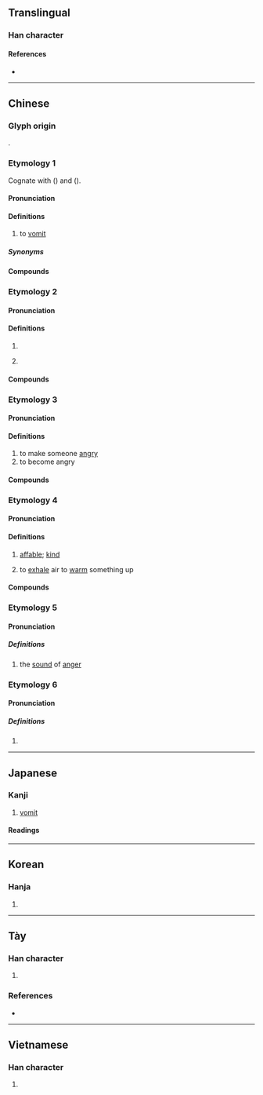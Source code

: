 {{also|呕}}
{{character info}}
==Translingual==

===Han character===
{{Han char|rn=30|rad=口|as=11|sn=14|four=61016|canj=RSRR|ids=⿰口區}}

====References====
* {{Han ref|kx=0206.040|dkj=04200|dj=0429.020|hdz=10674.120|uh=5614|ud=22036|bh=B9C3|bd=47555}}

----

==Chinese==

===Glyph origin===
{{Han etym}}
{{Han compound|口|區|ls=psc|c1=s|c2=p|t1=mouth}}.

===Etymology 1===
{{zh-forms|s=呕|alt=歐*-original form,𠴰,㰶,𣢨,𧖼}}
Cognate with {{cog|bo|སྐྱུག}} ({{zh-ref|Schuessler, 2007}}) and {{cog|sit-jap|qioʁ}} ({{zh-ref|Zhang, Jacques, and Lai, 2019}}).

====Pronunciation====
{{zh-pron
|m=ǒu
|c=au2
|c-t=eu2
|h=pfs=éu
|md=
|mn=áu/xm,zz,tw:ó͘/qz:ió
|mn_note=áu - vernacular, ó͘/ió - literary
|w=2eu
|mc=2
|oc=1,2
|ca=LL-Q9186-Justinrleung-嘔.wav
|cat=v
}}

====Definitions====
{{zh-hanzi}}

# to [[vomit]]

=====Synonyms=====
{{zh-dial|嘔吐}}

====Compounds====
{{zh-der|嘔吐|作嘔|乾嘔|嘔心|嘔心吐膽|嘔心瀝血|嘔心絞腦|嘔心血|嘔血|嘔逆|噎嘔|止嘔|屙嘔}}

===Etymology 2===
{{zh-forms|s=呕}}

====Pronunciation====
{{zh-pron
|m=ōu
|c=au1
|h=
|md=
|mn=
|w=
|mc=1
|oc=n,1
|cat=v
}}

====Definitions====
{{zh-hanzi}}

# {{zh-alt-form|謳|to sing}}
# {{lb|zh|onomatopoeia}} {{non-gloss|Used to describe [[orchestral]] music, [[cooing]], etc.}}

====Compounds====
{{zh-der|嘔唲|嘔啞|嘔嘔啞啞|嘔笑|嘔嘔學語|嘔嘔管弦}}

===Etymology 3===

====Pronunciation====
{{zh-pron
|m=òu
|c=au2
|h=
|md=
|mn=
|w=
|mc=
|oc=
|cat=v
}}

====Definitions====
{{zh-hanzi}}

# to make someone [[angry]]
# to become angry

====Compounds====
{{zh-der|嘔氣}}

===Etymology 4===

====Pronunciation====
{{zh-pron
|m=xū
|c=heoi1
|h=
|md=
|mn=
|w=
|mc=
|oc=
|cat=a,v
}}

====Definitions====
{{zh-hanzi}}

# {{lb|zh|literary}} [[affable]]; [[kind]]
# {{lb|zh|literary}} to [[exhale]] air to [[warm up|warm]] something up

====Compounds====
{{zh-der|嘔咐|嗷嗷嘔嘔|嘔嘔|嘔喻}}

===Etymology 5===

====Pronunciation====
{{zh-pron
|m=chū
|c=
|h=
|md=
|mn=
|w=
|mc=
|oc=
|cat=n
}}

=====Definitions=====
{{zh-hanzi}}

# {{lb|zh|obsolete}} the [[sound]] of [[anger]]

===Etymology 6===

====Pronunciation====
{{zh-pron
|m=ou
|c=
|h=
|md=
|mn=
|w=
|mc=
|oc=
|cat=intj
}}

=====Definitions=====
{{zh-hanzi}}

# {{n-g|An informal greeting.}}

----

==Japanese==
{{ja-kanji forms|呕|嘔}}

===Kanji===
{{ja-kanji|grade=|rs=口11|shin=呕}}

# [[vomit]]

====Readings====
{{ja-readings
|goon=う, く
|kanon=おう, く
|kun=うた-う<うた-ふ, は-く
}}

----

==Korean==

===Hanja===
{{ko-hanja|hangeul=[[구]], [[후]]|rv=gu, hu|mr=ku, hu}}

# {{rfdef|ko|sort=口11}}

----

==Tày==

===Han character===
{{head|tyz|Han character}}

# {{tyz-Nom form of|khua}}

===References===
* {{r:tyz:tdcnt}}

----

==Vietnamese==

===Han character===
{{vi-readings|reading=ẩu, xua, ẫu|rs=口11}}

# {{rfdef|vi|sort=口11}}